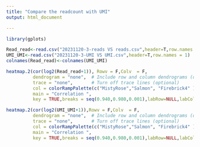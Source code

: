 ---
title: "Compare the readcount with UMI"
output: html_document

---

```{r}
library(gplots)

Read_read<-read.csv("20231120-3-reads VS reads.csv",header=T,row.names = 1)
UMI_UMI<-read.csv("20231120-3-UMI VS UMI.csv",header=T,row.names = 1)
colnames(Read_read)<-colnames(UMI_UMI)

heatmap.2(cor(log2(Read_read+1)), Rowv = F,Colv  = F,
          dendrogram = "none",  # Include row and column dendrograms (optional)
          trace = "none",       # Turn off trace lines (optional)
          col = colorRampPalette(c("MistyRose","Salmon", "Firebrick4" ))(40),  # Adjust color palette
          main = "Correlation ",
          key = TRUE,breaks = seq(0.940,0.980,0.001),labRow=NULL,labCol = NULL,cexCol = 0.5,cexRow = 0.5,symm=FALSE)

heatmap.2(cor(log2(UMI_UMI+1)),Rowv = F,Colv  = F,
          dendrogram = "none",  # Include row and column dendrograms (optional)
          trace = "none",       # Turn off trace lines (optional)
          col = colorRampPalette(c("MistyRose","Salmon", "Firebrick4" ))(40),  # Adjust color palette
          main = "Correlation ",
          key = TRUE,breaks = seq(0.940,0.980,0.001),labRow=NULL,labCol = NULL,cexCol = 0.5,cexRow = 0.5,symm=FALSE)
```


